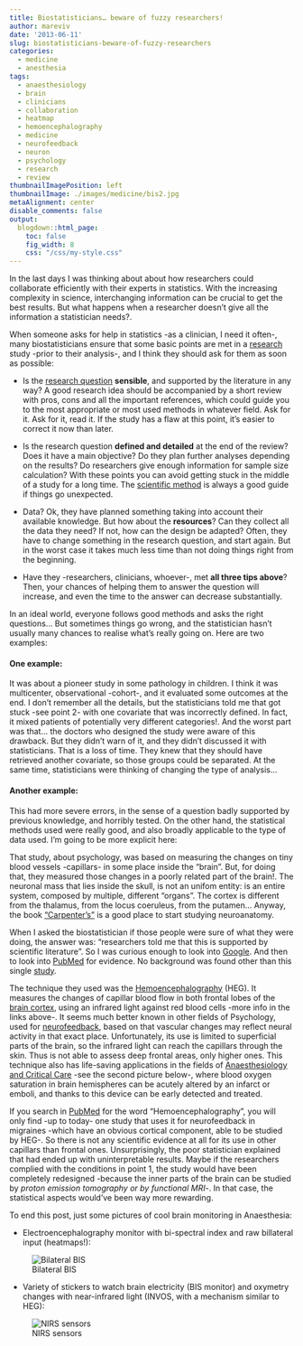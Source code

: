 ```yaml
---
title: Biostatisticians… beware of fuzzy researchers!
author: mareviv
date: '2013-06-11'
slug: biostatisticians-beware-of-fuzzy-researchers
categories:
  - medicine
  - anesthesia
tags:
  - anaesthesiology
  - brain
  - clinicians
  - collaboration
  - heatmap
  - hemoencephalography
  - medicine
  - neurofeedback
  - neuron
  - psychology
  - research
  - review
thumbnailImagePosition: left
thumbnailImage: ./images/medicine/bis2.jpg
metaAlignment: center
disable_comments: false
output:
  blogdown::html_page:
    toc: false
    fig_width: 8
    css: "/css/my-style.css"
---
```


In the last days I was thinking about about how researchers could collaborate efficiently with their experts in statistics. With the increasing complexity in science, interchanging information can be crucial to get the best results. But what happens when a researcher doesn't give all the information a statistician needs?.

When someone asks for help in statistics -as a clinician, I need it often-, many biostatisticians ensure that some basic points are met in a [research](http://en.wikipedia.org/wiki/Research){target="_blank"} study -prior to their analysis-, and I think they should ask for them as soon as possible:

<div class="alert alert-warning">

- Is the [research question](http://en.wikipedia.org/wiki/Research_question){target="_blank"} **sensible**, and supported by the literature in any way? A good research idea should be accompanied by a short review with pros, cons and all the important references, which could guide you to the most appropriate or most used methods in whatever field. Ask for it. Ask for it, read it. If the study has a flaw at this point, it’s easier to correct it now than later.
</div>
<div class="alert alert-warning">

- Is the research question **defined and detailed** at the end of the review? Does it have a main objective? Do they plan further analyses depending on the results? Do researchers give enough information for sample size calculation? With these points you can avoid getting stuck in the middle of a study for a long time. The [scientific method](http://www.sciencebuddies.org/science-fair-projects/project_scientific_method.shtml){target="_blank"} is always a good guide if things go unexpected.
</div>
<div class="alert alert-warning">

- Data? Ok, they have planned something taking into account their available knowledge. But how about the **resources**? Can they collect all the data they need? If not, how can the design be adapted? Often, they have to change something in the research question, and start again. But in the worst case it takes much less time than not doing things right from the beginning.
</div>
<div class="alert alert-info">

- Have they -researchers, clinicians, whoever-, met **all three tips above**? Then, your chances of helping them to answer the question will increase, and even the time to the answer can decrease substantially.
</div>

In an ideal world, everyone follows good methods and asks the right questions... But sometimes things go wrong, and the statistician hasn't usually many chances to realise what's really going on. Here are two examples:

#### One example:

It was about a pioneer study in some pathology in children. I think it was multicenter, observational -cohort-, and it evaluated some outcomes at the end. I don't remember all the details, but the statisticians told me that got stuck -see point 2- with one covariate that was incorrectly defined. In fact, it mixed patients of potentially very different categories!. And the worst part was that... the doctors who designed the study were aware of this drawback. But they didn't warn of it, and they didn't discussed it with statisticians. That is a loss of time. They knew that they should have retrieved another covariate, so those groups could be separated. At the same time, statisticians were thinking of changing the type of analysis...

#### Another example:

This had more severe errors, in the sense of a question badly supported by previous knowledge, and horribly tested. On the other hand, the statistical methods used were really good, and also broadly applicable to the type of data used. I'm going to be more explicit here:

That study, about psychology, was based on measuring the changes on tiny blood vessels -capillars- in some place inside the "brain". But, for doing that, they measured those changes in a poorly related part of the brain!. The neuronal mass that lies inside the skull, is not an unifom entity: is an entire system, composed by multiple, different "organs". The cortex is different from the thalamus, from the locus coeruleus, from the putamen... Anyway, the book ["Carpenter's"](http://www.amazon.com/Carpenters-Human-Neuroanatomy-Andre-Parent/dp/0683067524){target="_blank"} is a good place to start studying neuroanatomy.

When I asked the biostatistician if those people were sure of what they were doing, the answer was: "researchers told me that this is supported by scientific literature". So I was curious enough to look into [Google](http://scholar.google.com/scholar?q=hemoencephalography+amygdala&btnG=&hl=en&as_sdt=0%2C5){target="_blank"}. And then to look into [PubMed](http://www.pubmed.com){target="_blank"} for evidence. No background was found other than this single [study](http://www.tandfonline.com/doi/abs/10.1080/10874208.2012.705754#.Uc09LNiIc60){target="_blank"}.

The technique they used was the [Hemoencephalography](http://en.wikipedia.org/wiki/Hemoencephalography){target="_blank"} (HEG). It measures the changes of capillar blood flow in both frontal lobes of the [brain cortex](http://en.wikipedia.org/wiki/Cerebral_cortex){target="_blank"}, using an infrared light against red blood cells -more info in the links above-. It seems much better known in other fields of Psychology, used for [neurofeedback](http://gocognitive.net/interviews/historic-roots-bci){target="_blank"}, based on that vascular changes may reflect neural activity in that exact place. Unfortunately, its use is limited to superficial parts of the brain, so the infrared light can reach the capillars through the skin. Thus is not able to assess deep frontal areas, only higher ones. This technique also has life-saving applications in the fields of [Anaesthesiology and Critical Care](http://www.somanetics.com/invos-system){target="_blank"} -see the second picture below-, where blood oxygen saturation in brain hemispheres can be acutely altered by an infarct or emboli, and thanks to this device can be early detected and treated.

If you search in [PubMed](http://www.pubmed.com){target="_blank"} for the word "Hemoencephalography", you will only find -up to today- one study that uses it for neurofeedback in migraines -which have an obvious cortical component, able to be studied by HEG-. So there is not any scientific evidence at all for its use in other capillars than frontal ones. Unsurprisingly, the poor statistician explained that had ended up with uninterpretable results. Maybe if the researchers complied with the conditions in point 1, the study would have been completely redesigned -because the inner parts of the brain can be studied by *proton emission tomography or by functional MRI*-. In that case, the statistical aspects would've been way more rewarding.

To end this post, just some pictures of cool brain monitoring in Anaesthesia:

- Electroencephalography monitor with bi-spectral index and raw billateral input (heatmaps!):

![Bilateral BIS](/images/medicine/bis2.jpg)

- Variety of stickers to watch brain electricity (BIS monitor) and oxymetry changes with near-infrared light (INVOS, with a mechanism similar to HEG):

![NIRS sensors](/images/medicine/nirs.jpg)


